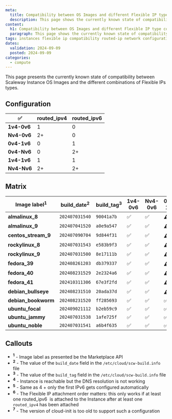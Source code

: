 ```yaml
---
meta:
  title: Compatibility between OS Images and different Flexible IP type combinations
  description: This page shows the currently known state of compatibility between Scaleway Instance OS Images and the different combinations of Flexible IPs types.
content:
  h1: Compatibility between OS Images and different Flexible IP type combinations
  paragraph: This page shows the currently known state of compatibility between Scaleway Instance OS Images and the different combinations of Flexible IPs types.
tags: instances flexible ip compatibility routed-ip network configuration
dates:
  validation: 2024-09-09
  posted: 2024-09-09
categories:
  - compute
---
```


This page presents the currently known state of compatibility between Scaleway Instance OS Images and the different combinations of Flexible IPs types.

## Configuration

|       ✅        | **routed_ipv4** | **routed_ipv6** |
| ------------- | ------------- | ------------- |
| **1v4-0v6** | 1             | 0             |
| **Nv4-0v6** | 2+            | 0             |
| **0v4-1v6** | 0             | 1             |
| **0v4-Nv6** | 0             | 2+            |
| **1v4-1v6** | 1             | 1             |
| **Nv4-Nv6** | 2+            | 2+            |


## Matrix

| Image label<sup>1</sup> | **build_date<sup>2</sup>** | **build_tag<sup>3</sup>** | **1v4-0v6** | **Nv4-0v6** | **0v4-1v6** | **0v4-Nv6** | **1v4-1v6** | **Nv4-Nv6** |
| ----------------------- | ------------------------ | ----------------------- | ------------- | ------------- | ------------- | ------------- | ------------- | ------------- |
| **almalinux_8**          | `202407031540`           | `90041a7b`              |       ✅        |       ✅        |      ⚠️<sup>4</sup>         |       ⚠️<sup>4</sup>        |       ✅        |       ✅        |
| **almalinux_9**           | `202407041520`           | `a0e9a547`              |       ✅        |       ✅        |       ⚠️<sup>4</sup>        |        ⚠️<sup>4</sup>       |       ✅        |       ✅        |
| **centos_stream_9**      | `202407090704`           | `9d844f31`              |       ✅        |       ✅        |      ⚠️<sup>4</sup>         |       ⚠️<sup>4</sup>        |       ✅        |       ✅        |
| **rockylinux_8**        | `202407031543`           | `e583b9f3`              |       ✅        |       ✅        |       ⚠️<sup>4</sup>        |       ⚠️<sup>4</sup>        |       ✅        |       ✅        |
| **rockylinux_9**          | `202407031500`           | `8e17111b`              |       ✅        |       ✅        |     ⚠️<sup>4</sup>          |        ⚠️<sup>4</sup>       |       ✅ <sup>6</sup>       |       ✅<sup>6</sup>        |
| **fedora_39**             | `202408261203`           | `db379337`              |       ✅        |       ✅        |      ⚠️<sup>4</sup>         |       ⚠️<sup>4</sup>        |       ❌<sup>7</sup>        |       ❌<sup>7</sup>        |
| **fedora_40**             | `202408231529`           | `2e2324a6`              |       ✅        |       ✅        |       ⚠️<sup>4</sup>        |       ⚠️<sup>4</sup>        |       ✅<sup>6</sup>       |       ✅<sup>6</sup>        |
| **fedora_41**             | `202410311306`           | `67e3f2fd`              |       ✅        |       ✅        |       ⚠️<sup>4</sup>        |       ⚠️<sup>4</sup>        |       ✅<sup>6</sup>       |       ✅<sup>6</sup>        |
| **debian_bullseye**       | `202408231510`           | `20ada37d`              |       ✅        |       ✅        |        ⚠️<sup>4</sup>       |       ⚠️<sup>5</sup>        |       ✅        |       ✅        |
| **debian_bookworm**       | `202408231520`           | `ff285693`              |       ✅        |       ✅        |       ✅       |      ✅        |       ✅        |       ✅        |
| **ubuntu_focal**          | `202409021112`           | `b2eb59c9`              |       ✅        |       ✅        |      ✅        |      ✅        |       ✅        |       ✅        |
| **ubuntu_jammy**          | `202407031538`           | `1afe725f`              |       ✅        |       ✅        |     ✅       |        ✅      |       ✅        |       ✅        |
| **ubuntu_noble**          | `202407031541`           | `a6b4f635`              |       ✅        |       ✅        |     ✅      |     ✅        |       ✅        |       ✅        |

## Callouts

- **<sup>1</sup>** - Image label as presented be the Marketplace API
- **<sup>2</sup>** - The value of the `build_date` field in the `/etc/cloud/scw-build.info` file
- **<sup>3</sup>** - The value of the `build_tag` field in the `/etc/cloud/scw-build.info` file
- **<sup>4</sup>** - Instance is reachable but the DNS resolution is not working
- **<sup>5</sup>** - Same as 4 + only the first IPv6 gets configured automatically
- **<sup>6</sup>** - The Flexible IP attachment order matters: this only works if at least one routed_ipv6  is attached to the Instance after at least one `routed_ipv4` has been attached
- **<sup>7</sup>** - The version of cloud-init is too old to support such a configuration